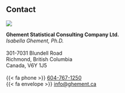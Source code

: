 ::: {.column-margin .contact-margin}
## Contact

<img src="/assets/IsabellaGhementPhoto.jpeg"/>

**Ghement Statistical Consulting Company Ltd.** <br />
*Isabella Ghement, Ph.D. <br /><br />*
301-7031 Blundell Road <br />
Richmond, British Columbia <br />
Canada, V6Y 1J5 <br /><br />
{{< fa phone >}} [604-767-1250](tel:604-767-1250) <br />
{{< fa envelope >}} [info@ghement.ca](mailto:info@ghement.ca) <br />
:::